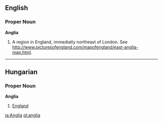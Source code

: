 ==English==
===Proper Noun===
'''Anglia'''

# A region in England, immediatly northeast of London.  See http://www.picturesofengland.com/mapofengland/east-anglia-map.html.
----
==Hungarian==
===Proper Noun===
'''Anglia'''

# [[England]]
[[ja:Anglia]]
[[pl:anglia]]